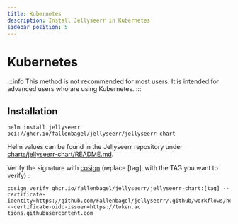 ```yaml
---
title: Kubernetes
description: Install Jellyseerr in Kubernetes
sidebar_position: 5
---
```

# Kubernetes
:::info
This method is not recommended for most users. It is intended for advanced users who are using Kubernetes.
:::

## Installation
```console
helm install jellyseerr oci://ghcr.io/fallenbagel/jellyseerr/jellyseerr-chart
```
Helm values can be found in the Jellyseerr repository under [charts/jellyseerr-chart/README.md](https://github.com/Fallenbagel/jellyseerr/tree/develop/charts/jellyseerr-chart).

Verify the signature with [cosign](https://docs.sigstore.dev/cosign/system_config/installation/) (replace [tag], with the TAG you want to verify) :
```console
cosign verify ghcr.io/fallenbagel/jellyseerr/jellyseerr-chart:[tag] --certificate-identity=https://github.com/Fallenbagel/jellyseerr/.github/workflows/helm.yml@refs/heads/main --certificate-oidc-issuer=https://token.ac
tions.githubusercontent.com
```